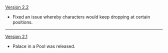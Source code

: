 {{Change History/Header}}
[[Version 2.2]]
* Fixed an issue whereby characters would keep dropping at certain positions.
----
[[Version 2.1]]
* Palace in a Pool was released.